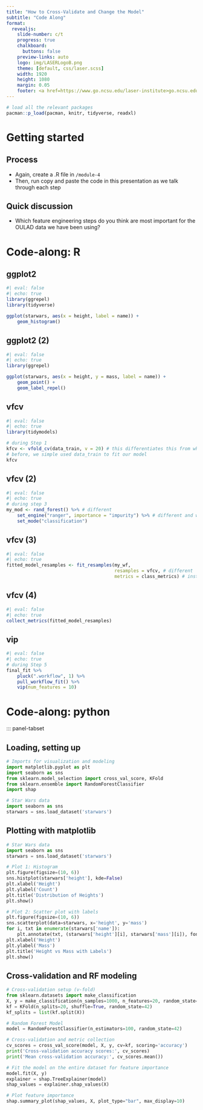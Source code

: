 ```yaml
---
title: "How to Cross-Validate and Change the Model"
subtitle: "Code Along"
format:
  revealjs: 
    slide-number: c/t
    progress: true
    chalkboard: 
      buttons: false
    preview-links: auto
    logo: img/LASERLogoB.png
    theme: [default, css/laser.scss]
    width: 1920
    height: 1080
    margin: 0.05
    footer: <a href=https://www.go.ncsu.edu/laser-institute>go.ncsu.edu/laser-institute
---
```


```r
# load all the relevant packages
pacman::p_load(pacman, knitr, tidyverse, readxl)
```

# Getting started

## Process

- Again, create a .R file in `/module-4`
- Then, run copy and paste the code in this presentation as we talk through each step

## Quick discussion

- Which feature engineering steps do you think are most important for the OULAD data we have been using?

# Code-along: R

::: {.panel-tabset}
## ggplot2

```r
#| eval: false
#| echo: true
library(ggrepel)
library(tidyverse)

ggplot(starwars, aes(x = height, label = name)) +
    geom_histogram()
```

## ggplot2 (2)

```r
#| eval: false
#| echo: true
library(ggrepel)

ggplot(starwars, aes(x = height, y = mass, label = name)) +
    geom_point() +
    geom_label_repel()
```

## vfcv

```r
#| eval: false
#| echo: true
library(tidymodels)

# during Step 1
kfcv <- vfold_cv(data_train, v = 20) # this differentiates this from what we did before
# before, we simple used data_train to fit our model
kfcv
```

## vfcv (2)

```r
#| eval: false
#| echo: true
# during step 3
my_mod <- rand_forest() %>% # different
    set_engine("ranger", importance = "impurity") %>% # different and with importance
    set_mode("classification")
```

## vfcv (3)

```r
#| eval: false
#| echo: true
fitted_model_resamples <- fit_resamples(my_wf, 
                                        resamples = vfcv, # different
                                        metrics = class_metrics) # instead of fit()
```

## vfcv (4)

```r
#| eval: false
#| echo: true
collect_metrics(fitted_model_resamples)
```

## vip

```r
#| eval: false
#| echo: true
# during Step 5
final_fit %>% 
    pluck(".workflow", 1) %>%   
    pull_workflow_fit() %>% 
    vip(num_features = 10)
```

:::

# Code-along: python

::: panel-tabset

## Loading, setting up

```python
# Imports for visualization and modeling
import matplotlib.pyplot as plt
import seaborn as sns
from sklearn.model_selection import cross_val_score, KFold
from sklearn.ensemble import RandomForestClassifier
import shap

# Star Wars data
import seaborn as sns
starwars = sns.load_dataset('starwars')
```

## Plotting with matplotlib

```python
# Star Wars data
import seaborn as sns
starwars = sns.load_dataset('starwars')

# Plot 1: Histogram
plt.figure(figsize=(10, 6))
sns.histplot(starwars['height'], kde=False)
plt.xlabel('Height')
plt.ylabel('Count')
plt.title('Distribution of Heights')
plt.show()

# Plot 2: Scatter plot with labels
plt.figure(figsize=(10, 6))
sns.scatterplot(data=starwars, x='height', y='mass')
for i, txt in enumerate(starwars['name']):
    plt.annotate(txt, (starwars['height'][i], starwars['mass'][i]), fontsize=9)
plt.xlabel('Height')
plt.ylabel('Mass')
plt.title('Height vs Mass with Labels')
plt.show()
```

## Cross-validation and RF modeling

```python
# Cross-validation setup (v-fold)
from sklearn.datasets import make_classification
X, y = make_classification(n_samples=1000, n_features=20, random_state=42)
kf = KFold(n_splits=20, shuffle=True, random_state=42)
kf_splits = list(kf.split(X))

# Random Forest Model
model = RandomForestClassifier(n_estimators=100, random_state=42)

# Cross-validation and metric collection
cv_scores = cross_val_score(model, X, y, cv=kf, scoring='accuracy')
print('Cross-validation accuracy scores:', cv_scores)
print('Mean cross-validation accuracy:', cv_scores.mean())

# Fit the model on the entire dataset for feature importance
model.fit(X, y)
explainer = shap.TreeExplainer(model)
shap_values = explainer.shap_values(X)

# Plot feature importance
shap.summary_plot(shap_values, X, plot_type="bar", max_display=10)
```